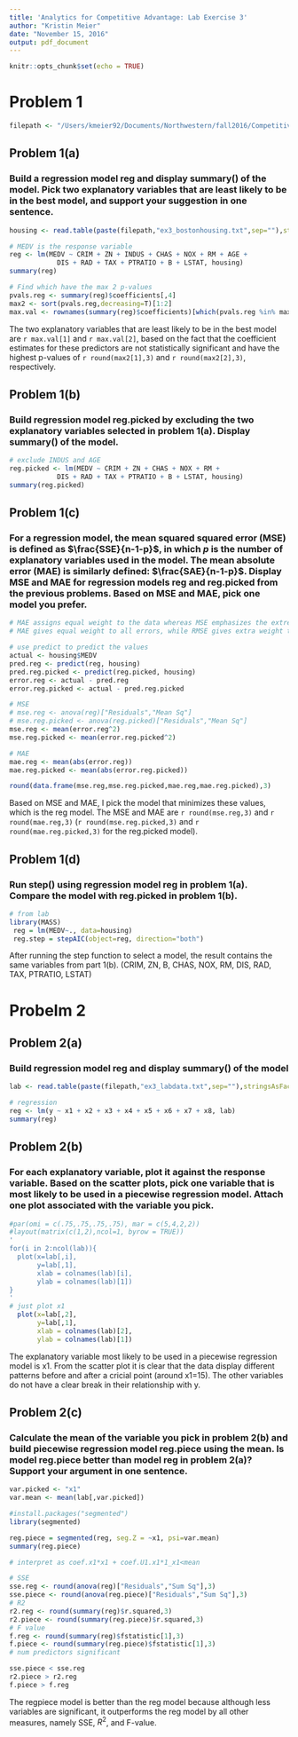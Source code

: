```yaml
---
title: 'Analytics for Competitive Advantage: Lab Exercise 3'
author: "Kristin Meier"
date: "November 15, 2016"
output: pdf_document
---
```


```r
knitr::opts_chunk$set(echo = TRUE)
```

# Problem 1

```r
filepath <- "/Users/kmeier92/Documents/Northwestern/fall2016/Competitive_Analytics/labs/exercises/data/"
```

## Problem 1(a) 
### Build a regression model reg and display summary() of the model. Pick two explanatory variables that are least likely to be in the best model, and support your suggestion in one sentence.
```r
housing <- read.table(paste(filepath,"ex3_bostonhousing.txt",sep=""),stringsAsFactors = F,header=T)

# MEDV is the response variable
reg <- lm(MEDV ~ CRIM + ZN + INDUS + CHAS + NOX + RM + AGE + 
            DIS + RAD + TAX + PTRATIO + B + LSTAT, housing)
summary(reg)

# Find which have the max 2 p-values
pvals.reg <- summary(reg)$coefficients[,4]
max2 <- sort(pvals.reg,decreasing=T)[1:2]
max.val <- rownames(summary(reg)$coefficients)[which(pvals.reg %in% max2)]
```

The two explanatory variables that are least likely to be in the best model are `r max.val[1]` and `r max.val[2]`, based on the fact that the coefficient estimates for these predictors are not statistically significant and have the highest p-values of `r round(max2[1],3)` and `r round(max2[2],3)`, respectively.

## Problem 1(b)
### Build regression model reg.picked by excluding the two explanatory variables selected in problem 1(a). Display summary() of the model.
```r
# exclude INDUS and AGE
reg.picked <- lm(MEDV ~ CRIM + ZN + CHAS + NOX + RM + 
            DIS + RAD + TAX + PTRATIO + B + LSTAT, housing)
summary(reg.picked)

```

## Problem 1(c)
### For a regression model, the mean squared squared error (MSE) is defined as $\frac{SSE}{n-1-p}$, in which $p$ is the number of explanatory variables used in the model. The mean absolute error (MAE) is similarly defined: $\frac{SAE}{n-1-p}$. Display MSE and MAE for regression models reg and reg.picked from the previous problems. Based on MSE and MAE, pick one model you prefer. 
```r
# MAE assigns equal weight to the data whereas MSE emphasizes the extremes.
# MAE gives equal weight to all errors, while RMSE gives extra weight to large errors.

# use predict to predict the values
actual <- housing$MEDV
pred.reg <- predict(reg, housing)
pred.reg.picked <- predict(reg.picked, housing)
error.reg <- actual - pred.reg
error.reg.picked <- actual - pred.reg.picked

# MSE
# mse.reg <- anova(reg)["Residuals","Mean Sq"]
# mse.reg.picked <- anova(reg.picked)["Residuals","Mean Sq"]
mse.reg <- mean(error.reg^2)
mse.reg.picked <- mean(error.reg.picked^2)

# MAE
mae.reg <- mean(abs(error.reg))
mae.reg.picked <- mean(abs(error.reg.picked))

round(data.frame(mse.reg,mse.reg.picked,mae.reg,mae.reg.picked),3)
```

Based on MSE and MAE, I pick the model that minimizes these values, which is the reg model. The MSE and MAE are `r round(mse.reg,3)` and `r round(mae.reg,3)` (`r round(mse.reg.picked,3)` and `r round(mae.reg.picked,3)` for the reg.picked model). 

## Problem 1(d)
### Run step() using regression model reg in problem 1(a). Compare the model with reg.picked in problem 1(b).
```r
# from lab
library(MASS)
 reg = lm(MEDV~., data=housing)
 reg.step = stepAIC(object=reg, direction="both")

```

After running the step function to select a model, the result contains the same variables from part 1(b).
(CRIM, ZN, B, CHAS, NOX, RM, DIS, RAD, TAX, PTRATIO, LSTAT)

# Probelm 2

## Problem 2(a)
### Build regression model reg and display summary() of the model
```r
lab <- read.table(paste(filepath,"ex3_labdata.txt",sep=""),stringsAsFactors = F,header=T)

# regression
reg <- lm(y ~ x1 + x2 + x3 + x4 + x5 + x6 + x7 + x8, lab)
summary(reg)
```

## Problem 2(b)
### For each explanatory variable, plot it against the response variable. Based on the scatter plots, pick one variable that is most likely to be used in a piecewise regression model. Attach one plot associated with the variable you pick.
```r
#par(omi = c(.75,.75,.75,.75), mar = c(5,4,2,2))
#layout(matrix(c(1,2),ncol=1, byrow = TRUE))
'
for(i in 2:ncol(lab)){
  plot(x=lab[,i],
       y=lab[,1],
       xlab = colnames(lab)[i],
       ylab = colnames(lab)[1])
}
'
# just plot x1
  plot(x=lab[,2],
       y=lab[,1],
       xlab = colnames(lab)[2],
       ylab = colnames(lab)[1])

```

The explanatory variable most likely to be used in a piecewise regression model is x1. From the scatter plot it is clear that the data display different patterns before and after a cricial point (around x1=15). The other variables do not have a clear break in their relationship with y.

## Problem 2(c)
### Calculate the mean of the variable you pick in problem 2(b) and build piecewise regression model reg.piece using the mean. Is model reg.piece better than model reg in problem 2(a)? Support your argument in one sentence.
```r
var.picked <- "x1"
var.mean <- mean(lab[,var.picked])

#install.packages("segmented")
library(segmented)

reg.piece = segmented(reg, seg.Z = ~x1, psi=var.mean)
summary(reg.piece)

# interpret as coef.x1*x1 + coef.U1.x1*1_x1<mean

# SSE
sse.reg <- round(anova(reg)["Residuals","Sum Sq"],3)
sse.piece <- round(anova(reg.piece)["Residuals","Sum Sq"],3)
# R2
r2.reg <- round(summary(reg)$r.squared,3)
r2.piece <- round(summary(reg.piece)$r.squared,3)
# F value
f.reg <- round(summary(reg)$fstatistic[1],3)
f.piece <- round(summary(reg.piece)$fstatistic[1],3)
# num predictors significant

sse.piece < sse.reg
r2.piece > r2.reg
f.piece > f.reg

```

The regpiece model is better than the reg model because although less variables are significant, it outperforms the reg model by all other measures, namely SSE, $R^2$, and F-value. 

